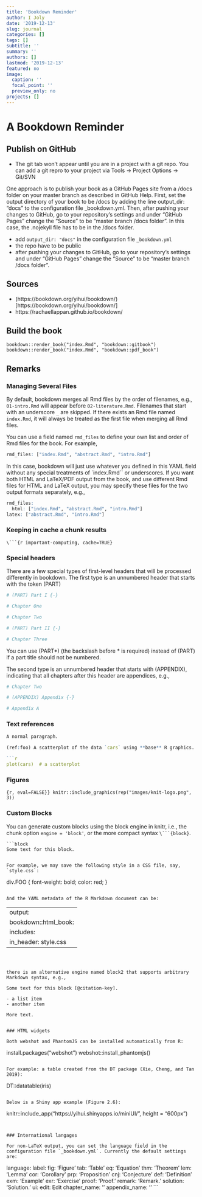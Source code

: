 ```yaml
---
title: 'Bookdown Reminder'
author: I Joly
date: '2019-12-13'
slug: journal
categories: []
tags: []
subtitle: ''
summary: ''
authors: []
lastmod: '2019-12-13'
featured: no
image:
  caption: ''
  focal_point: ''
  preview_only: no
projects: []
---
```


# A Bookdown Reminder


## Publish on GitHub

- The git tab won't appear until you are in a project with a git repo. You can add a git repro to your project via Tools -> Project Options -> Git/SVN


One approach is to publish your book as a GitHub Pages site from a /docs folder on your master branch as described in GitHub Help. First, set the output directory of your book to be /docs by adding the line output_dir: "docs" to the configuration file _bookdown.yml. Then, after pushing your changes to GitHub, go to your repository’s settings and under “GitHub Pages” change the “Source” to be “master branch /docs folder”. In this case, the .nojekyll file has to be in the /docs folder.

- add `output_dir: "docs"` in the configuration file `_bookdown.yml`
- the repo have to be public
- after pushing your changes to GitHub, go to your repository's settings and under "GitHub Pages" change the "Source" to be "master branch /docs folder".


## Sources

- (https://bookdown.org/yihui/bookdown/)[https://bookdown.org/yihui/bookdown/]
- https://rachaellappan.github.io/bookdown/

## Build the book


```
bookdown::render_book("index.Rmd", "bookdown::gitbook")
bookdown::render_book("index.Rmd", "bookdown::pdf_book")
```

## Remarks

### Managing Several Files

By default, bookdown merges all Rmd files by the order of filenames, e.g., `01-intro.Rmd` will appear before `02-literature.Rmd`. Filenames that start with an underscore `_` are skipped. If there exists an Rmd file named `index.Rmd`, it will always be treated as the first file when merging all Rmd files.

You can use a field named `rmd_files` to define your own list and order of Rmd files for the book. For example,

```r
rmd_files: ["index.Rmd", "abstract.Rmd", "intro.Rmd"]
```

In this case, bookdown will just use whatever you defined in this YAML field without any special treatments of `index.Rmd`` or underscores. If you want both HTML and LaTeX/PDF output from the book, and use different Rmd files for HTML and LaTeX output, you may specify these files for the two output formats separately, e.g.,

```r
rmd_files:
  html: ["index.Rmd", "abstract.Rmd", "intro.Rmd"]
latex: ["abstract.Rmd", "intro.Rmd"]
```


### Keeping in cache a chunk results

` \```{r important-computing, cache=TRUE} `

### Special headers

There are a few special types of first-level headers that will be processed differently in bookdown. The first type is an unnumbered header that starts with the token (PART)

```r
# (PART) Part I {-} 

# Chapter One

# Chapter Two

# (PART) Part II {-} 

# Chapter Three 
```

You can use (PART\*) (the backslash before * is required) instead of (PART) if a part title should not be numbered.


The second type is an unnumbered header that starts with (APPENDIX), indicating that all chapters after this header are appendices, e.g.,
```r
# Chapter Two

# (APPENDIX) Appendix {-} 

# Appendix A
```


### Text references


```r
A normal paragraph.

(ref:foo) A scatterplot of the data `cars` using **base** R graphics. 

```r
plot(cars)  # a scatterplot
```

### Figures

```{r, eval=FALSE}}
knitr::include_graphics(rep("images/knit-logo.png", 3))
```


### Custom Blocks

You can generate custom blocks using the block engine in knitr, i.e., the chunk option `engine = 'block'`, or the more compact syntax ` \```{block} `.


```
```block
Some text for this block.
```
```

For example, we may save the following style in a CSS file, say, `style.css`:

```
div.FOO {
  font-weight: bold;
  color: red;
}
```

And the YAML metadata of the R Markdown document can be:

```
---
output:
  bookdown::html_book:
    includes:
      in_header: style.css
---
```



there is an alternative engine named block2 that supports arbitrary Markdown syntax, e.g.,

```
```block2
Some text for this block [@citation-key].

- a list item
- another item

More text.
```
```

### HTML widgets

Both webshot and PhantomJS can be installed automatically from R:

```
install.packages("webshot")
webshot::install_phantomjs()
```

For example: a table created from the DT package (Xie, Cheng, and Tan 2019):
```
DT::datatable(iris)
```

Below is a Shiny app example (Figure 2.6):

```
knitr::include_app("https://yihui.shinyapps.io/miniUI/", 
  height = "600px")
```


### International langages

For non-LaTeX output, you can set the language field in the configuration file `_bookdown.yml`. Currently the default settings are:

```
language:
  label:
    fig: 'Figure '
    tab: 'Table '
    eq: 'Equation '
    thm: 'Theorem '
    lem: 'Lemma '
    cor: 'Corollary '
    prp: 'Proposition '
    cnj: 'Conjecture '
    def: 'Definition '
    exm: 'Example '
    exr: 'Exercise '
    proof: 'Proof. '
    remark: 'Remark. '
    solution: 'Solution. '
  ui:
    edit: Edit
    chapter_name: ''
    appendix_name: ''
```
